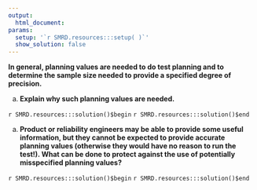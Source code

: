 ```yaml
---
output:
  html_document:
params:
  setup: '`r SMRD.resources:::setup( )`'
  show_solution: false
---
```


__In general, planning values are needed to do test planning and to determine the sample size needed to provide a specified degree of precision.__ 

a. __Explain why such planning values are needed.__

`r SMRD.resources:::solution()$begin`
`r SMRD.resources:::solution()$end`

a. __Product or reliability engineers may be able to provide some useful information, but they cannot be expected to provide accurate planning values (otherwise they would have no reason to run the test!). What can be done to protect against the use of potentially misspecified planning values?__

`r SMRD.resources:::solution()$begin`
`r SMRD.resources:::solution()$end`
